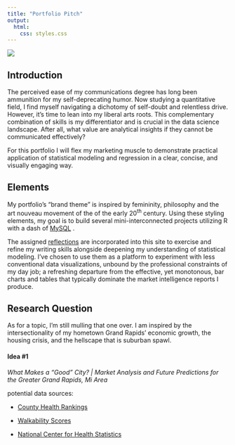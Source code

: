 ```yaml
---
title: "Portfolio Pitch"
output:
  html:
    css: styles.css
---
```


![](/images/logos/logo_white.png)

## Introduction

The perceived ease of my communications degree has long been ammunition for my self-deprecating humor. Now studying a quantitative field, I find myself navigating a dichotomy of self-doubt and relentless drive. However, it's time to lean into my liberal arts roots. This complementary combination of skills is my differentiator and is crucial in the data science landscape. After all, what value are analytical insights if they cannot be communicated effectively?

For this portfolio I will flex my marketing muscle to demonstrate practical application of statistical modeling and regression in a clear, concise, and visually engaging way.

## Elements

My portfolio's "brand theme" is inspired by femininity, philosophy and the art nouveau movement of the of the early 20^th^ century. Using these styling elements, my goal is to build several mini-interconnected projects utilizing R with a dash of [MySQL](https://services.gvsu.edu/TDClient/60/Portal/KB/?CategoryID=462) .

The assigned [reflections](https://brookemwalters.github.io/Collection/sections/reflections/reflections_main.html) are incorporated into this site to exercise and refine my writing skills alongside deepening my understanding of statistical modeling. I've chosen to use them as a platform to experiment with less conventional data visualizations, unbound by the professional constraints of my day job; a refreshing departure from the effective, yet monotonous, bar charts and tables that typically dominate the market intelligence reports I produce.

## Research Question

As for a topic, I'm still mulling that one over. I am inspired by the intersectionality of my hometown Grand Rapids' economic growth, the housing crisis, and the hellscape that is suburban spawl.

#### Idea #1

*What Makes a "Good" City? \| Market Analysis and Future Predictions for the Greater Grand Rapids, Mi Area*

potential data sources:

-   [County Health Rankings](http://www.countyhealthrankings.org/)

-   [Walkability Scores](https://edg.epa.gov/metadata/catalog/main/home.page)

-   [National Center for Health Statistics](https://www.cdc.gov/nchs/pressroom/recent-data.htm)
